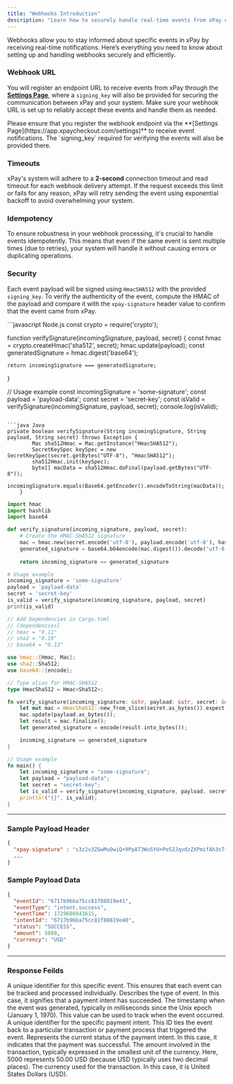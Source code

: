 ```yaml
---
title: "Webhooks Introduction"
description: "Learn how to securely handle real-time events from xPay using webhooks."
---
```


Webhooks allow you to stay informed about specific events in xPay by receiving real-time notifications. Here’s everything you need to know about setting up and handling webhooks securely and efficiently.

### Webhook URL

You will register an endpoint URL to receive events from xPay through the **[Settings Page](https://app.xpaycheckout.com/settings)**, where a `signing_key` will also be provided for securing the communication between xPay and your system. Make sure your webhook URL is set up to reliably accept these events and handle them as needed.

<Note>
  Please ensure that you register the webhook endpoint via the **[Settings Page](https://app.xpaycheckout.com/settings)** to receive event notifications. The `signing_key` required for verifying the events will also be provided there.
</Note>

### Timeouts

xPay's system will adhere to a **2-second** connection timeout and read timeout for each webhook delivery attempt. If the request exceeds this limit or fails for any reason, xPay will retry sending the event using exponential backoff to avoid overwhelming your system.

### Idempotency

To ensure robustness in your webhook processing, it's crucial to handle events idempotently. This means that even if the same event is sent multiple times (due to retries), your system will handle it without causing errors or duplicating operations.

### Security

Each event payload will be signed using `HmacSHA512` with the provided `signing_key`. To verify the authenticity of the event, compute the HMAC of the payload and compare it with the `xpay-signature` header value to confirm that the event came from xPay.

<CodeGroup>
```javascript Node.js
const crypto = require('crypto');

function verifySignature(incomingSignature, payload, secret) {
    const hmac = crypto.createHmac('sha512', secret);
    hmac.update(payload);
    const generatedSignature = hmac.digest('base64');
    
    return incomingSignature === generatedSignature;
}

// Usage example
const incomingSignature = 'some-signature';
const payload = 'payload-data';
const secret = 'secret-key';
const isValid = verifySignature(incomingSignature, payload, secret);
console.log(isValid);
```

```java Java
private boolean verifySignature(String incomingSignature, String payload, String secret) throws Exception {
        Mac sha512Hmac = Mac.getInstance("HmacSHA512");
        SecretKeySpec keySpec = new SecretKeySpec(secret.getBytes("UTF-8"), "HmacSHA512");
        sha512Hmac.init(keySpec);
        byte[] macData = sha512Hmac.doFinal(payload.getBytes("UTF-8"));
        incomingSignature.equals(Base64.getEncoder().encodeToString(macData));
    }
```

```python Python
import hmac
import hashlib
import base64

def verify_signature(incoming_signature, payload, secret):
    # Create the HMAC-SHA512 signature
    mac = hmac.new(secret.encode('utf-8'), payload.encode('utf-8'), hashlib.sha512)
    generated_signature = base64.b64encode(mac.digest()).decode('utf-8')
    
    return incoming_signature == generated_signature

# Usage example
incoming_signature = 'some-signature'
payload = 'payload-data'
secret = 'secret-key'
is_valid = verify_signature(incoming_signature, payload, secret)
print(is_valid)
```

```rust Rust
// Add Dependencies in Cargo.toml
// [dependencies]
// hmac = "0.11"
// sha2 = "0.10"
// base64 = "0.13"

use hmac::{Hmac, Mac};
use sha2::Sha512;
use base64::{encode};

// Type alias for HMAC-SHA512
type HmacSha512 = Hmac<Sha512>;

fn verify_signature(incoming_signature: &str, payload: &str, secret: &str) -> bool {
    let mut mac = HmacSha512::new_from_slice(secret.as_bytes()).expect("HMAC can take key of any size");
    mac.update(payload.as_bytes());
    let result = mac.finalize();
    let generated_signature = encode(result.into_bytes());

    incoming_signature == generated_signature
}

// Usage example
fn main() {
    let incoming_signature = "some-signature";
    let payload = "payload-data";
    let secret = "secret-key";
    let is_valid = verify_signature(incoming_signature, payload, secret);
    println!("{}", is_valid);
}
```
</CodeGroup>

---

### Sample Payload Header
```json
{
  "xpay-signature" : "s3z2v3ZGwMvDwiQ+9PpAT3WuSYU+PeSZJqvdzZXPmifAh3sT+s502PgJJx9NV4KQaScEaquTEuHJ30v17hK5GA==",
  ...
}
```

### Sample Payload Data
```json
{
  "eventId": "6717b96ba75cc81f88819e41",
  "eventType": "intent.success",
  "eventTime": 1729608043615,
  "intentId": "6717b96ba75cc81f88819e40",
  "status": "SUCCESS",
  "amount": 5000,
  "currency": "USD"
}
```

---

### Response Feilds

<ResponseField name="eventId" type="string"> A unique identifier for this specific event. This ensures that each event can be tracked and processed individually. </ResponseField> <ResponseField name="eventType" type="string"> Describes the type of event. In this case, it signifies that a payment intent has succeeded. </ResponseField> <ResponseField name="eventTime" type="integer"> The timestamp when the event was generated, typically in milliseconds since the Unix epoch (January 1, 1970). This value can be used to track when the event occurred. </ResponseField> <ResponseField name="intentId" type="string"> A unique identifier for the specific payment intent. This ID ties the event back to a particular transaction or payment process that triggered the event. </ResponseField> <ResponseField name="status" type="string"> Represents the current status of the payment intent. In this case, it indicates that the payment was successful. </ResponseField> <ResponseField name="amount" type="integer"> The amount involved in the transaction, typically expressed in the smallest unit of the currency. Here, 5000 represents 50.00 USD (because USD typically uses two decimal places). </ResponseField> <ResponseField name="currency" type="string"> The currency used for the transaction. In this case, it is United States Dollars (USD). </ResponseField> 
